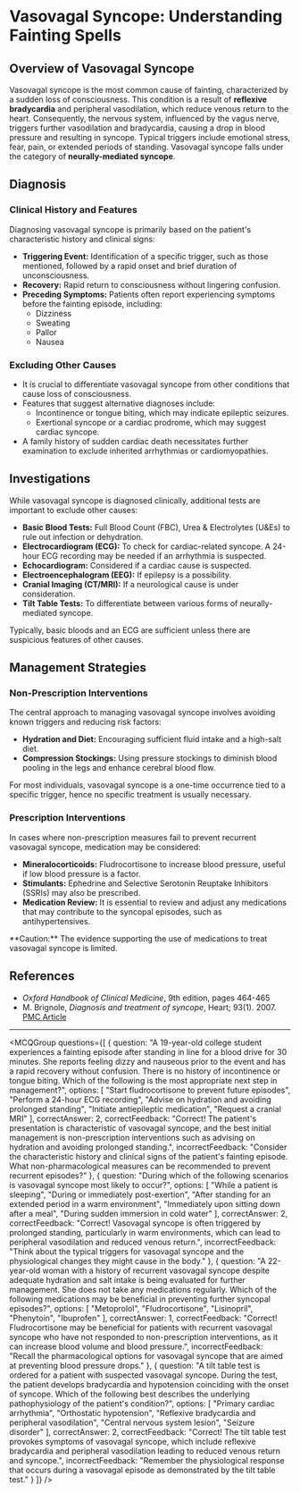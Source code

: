 
# Vasovagal Syncope: Understanding Fainting Spells

## Overview of Vasovagal Syncope

Vasovagal syncope is the most common cause of fainting, characterized by a sudden loss of consciousness. This condition is a result of **reflexive bradycardia** and peripheral vasodilation, which reduce venous return to the heart. Consequently, the nervous system, influenced by the vagus nerve, triggers further vasodilation and bradycardia, causing a drop in blood pressure and resulting in syncope. Typical triggers include emotional stress, fear, pain, or extended periods of standing. Vasovagal syncope falls under the category of **neurally-mediated syncope**.

## Diagnosis

### Clinical History and Features

Diagnosing vasovagal syncope is primarily based on the patient's characteristic history and clinical signs:

- **Triggering Event:** Identification of a specific trigger, such as those mentioned, followed by a rapid onset and brief duration of unconsciousness.
- **Recovery:** Rapid return to consciousness without lingering confusion.
- **Preceding Symptoms:** Patients often report experiencing symptoms before the fainting episode, including:
  - Dizziness
  - Sweating
  - Pallor
  - Nausea

### Excluding Other Causes

- It is crucial to differentiate vasovagal syncope from other conditions that cause loss of consciousness.
- Features that suggest alternative diagnoses include:
  - Incontinence or tongue biting, which may indicate epileptic seizures.
  - Exertional syncope or a cardiac prodrome, which may suggest cardiac syncope.
- A family history of sudden cardiac death necessitates further examination to exclude inherited arrhythmias or cardiomyopathies.

## Investigations

While vasovagal syncope is diagnosed clinically, additional tests are important to exclude other causes:

- **Basic Blood Tests:** Full Blood Count (FBC), Urea & Electrolytes (U&Es) to rule out infection or dehydration.
- **Electrocardiogram (ECG):** To check for cardiac-related syncope. A 24-hour ECG recording may be needed if an arrhythmia is suspected.
- **Echocardiogram:** Considered if a cardiac cause is suspected.
- **Electroencephalogram (EEG):** If epilepsy is a possibility.
- **Cranial Imaging (CT/MRI):** If a neurological cause is under consideration.
- **Tilt Table Tests:** To differentiate between various forms of neurally-mediated syncope.

Typically, basic bloods and an ECG are sufficient unless there are suspicious features of other causes.

## Management Strategies

### Non-Prescription Interventions

The central approach to managing vasovagal syncope involves avoiding known triggers and reducing risk factors:

- **Hydration and Diet:** Encouraging sufficient fluid intake and a high-salt diet.
- **Compression Stockings:** Using pressure stockings to diminish blood pooling in the legs and enhance cerebral blood flow.

For most individuals, vasovagal syncope is a one-time occurrence tied to a specific trigger, hence no specific treatment is usually necessary.

### Prescription Interventions

In cases where non-prescription measures fail to prevent recurrent vasovagal syncope, medication may be considered:

- **Mineralocorticoids:** Fludrocortisone to increase blood pressure, useful if low blood pressure is a factor.
- **Stimulants:** Ephedrine and Selective Serotonin Reuptake Inhibitors (SSRIs) may also be prescribed.
- **Medication Review:** It is essential to review and adjust any medications that may contribute to the syncopal episodes, such as antihypertensives.

<Callout emoji="⚠️">
**Caution:** The evidence supporting the use of medications to treat vasovagal syncope is limited.
</Callout>

## References

- *Oxford Handbook of Clinical Medicine*, 9th edition, pages 464-465
- M. Brignole, *Diagnosis and treatment of syncope*, Heart; 93(1). 2007. [PMC Article](https://www.ncbi.nlm.nih.gov/pmc/articles/PMC1861366/)

---

<MCQGroup questions={[
  {
    question: "A 19-year-old college student experiences a fainting episode after standing in line for a blood drive for 30 minutes. She reports feeling dizzy and nauseous prior to the event and has a rapid recovery without confusion. There is no history of incontinence or tongue biting. Which of the following is the most appropriate next step in management?",
    options: [
      "Start fludrocortisone to prevent future episodes",
      "Perform a 24-hour ECG recording",
      "Advise on hydration and avoiding prolonged standing",
      "Initiate antiepileptic medication",
      "Request a cranial MRI"
    ],
    correctAnswer: 2,
    correctFeedback: "Correct! The patient's presentation is characteristic of vasovagal syncope, and the best initial management is non-prescription interventions such as advising on hydration and avoiding prolonged standing.",
    incorrectFeedback: "Consider the characteristic history and clinical signs of the patient's fainting episode. What non-pharmacological measures can be recommended to prevent recurrent episodes?"
  },
  {
    question: "During which of the following scenarios is vasovagal syncope most likely to occur?",
    options: [
      "While a patient is sleeping",
      "During or immediately post-exertion",
      "After standing for an extended period in a warm environment",
      "Immediately upon sitting down after a meal",
      "During sudden immersion in cold water"
    ],
    correctAnswer: 2,
    correctFeedback: "Correct! Vasovagal syncope is often triggered by prolonged standing, particularly in warm environments, which can lead to peripheral vasodilation and reduced venous return.",
    incorrectFeedback: "Think about the typical triggers for vasovagal syncope and the physiological changes they might cause in the body."
  },
  {
    question: "A 22-year-old woman with a history of recurrent vasovagal syncope despite adequate hydration and salt intake is being evaluated for further management. She does not take any medications regularly. Which of the following medications may be beneficial in preventing further syncopal episodes?",
    options: [
      "Metoprolol",
      "Fludrocortisone",
      "Lisinopril",
      "Phenytoin",
      "Ibuprofen"
    ],
    correctAnswer: 1,
    correctFeedback: "Correct! Fludrocortisone may be beneficial for patients with recurrent vasovagal syncope who have not responded to non-prescription interventions, as it can increase blood volume and blood pressure.",
    incorrectFeedback: "Recall the pharmacological options for vasovagal syncope that are aimed at preventing blood pressure drops."
  },
  {
    question: "A tilt table test is ordered for a patient with suspected vasovagal syncope. During the test, the patient develops bradycardia and hypotension coinciding with the onset of syncope. Which of the following best describes the underlying pathophysiology of the patient's condition?",
    options: [
      "Primary cardiac arrhythmia",
      "Orthostatic hypotension",
      "Reflexive bradycardia and peripheral vasodilation",
      "Central nervous system lesion",
      "Seizure disorder"
    ],
    correctAnswer: 2,
    correctFeedback: "Correct! The tilt table test provokes symptoms of vasovagal syncope, which include reflexive bradycardia and peripheral vasodilation leading to reduced venous return and syncope.",
    incorrectFeedback: "Remember the physiological response that occurs during a vasovagal episode as demonstrated by the tilt table test."
  }
]} />